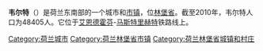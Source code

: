{{Unreferenced|time=2018-08-21T13:43:06+00:00}}
{{distinguish|Werlte}}
{{noteTA
|G1=荷兰地名
}}
{{Infobox settlement
| official_name           = 韦尔特
| image_skyline           = MartinuskerkWeertLimburgNederland.jpg
| native_name             = Wieërt
| image_shield            = Coat of arms of Weert.svg
| shield_size             = 120x100px
| image_flag              = Flag of Weert.svg
| flag_size               = 120x100px
| image_map               = LocatieWeert.png
| mapsize                 = 250px
| latd=51|latm=15|lats=|latNS=N
| longd=5|longm=42|longs=|longEW=E
| coordinates_display = inline,title
| coordinates_region  = NL
| subdivision_type    = 国家
| subdivision_name    = [[荷兰|荷兰]]
| subdivision_type1   = 省
| subdivision_name1   = [[林堡省_(荷兰)|林堡省]]
| area_footnotes      = 
| area_total_km2      = 105.44
| area_land_km2       = 104.66
| area_water_km2      = 0.79
| population_as_of    = 2010年1月1日
| population_note     = 来源: [[Statistics_Netherlands|CBS]], [http://statline.cbs.nl/ Statline].
| settlement_type     = [[市镇_(荷兰)|市镇]]
| population_total    = 48405
| population_density_km2 = 463
| timezone            = [[Central_European_Time|CET]]
| utc_offset          = +1
| timezone_DST        = [[Central_European_Summer_Time|CEST]]
| utc_offset_DST      = +2
}}
'''韦尔特'''（{{lang-nl|Weert}}）是荷兰东南部的一个城市和[[市镇_(荷兰)|市镇]]，位[[林堡省_(荷兰)|林堡省]]。截至2010年，韦尔特人口为48405人。它位于[[艾恩德霍芬|艾恩德霍芬]]-[[马斯特里赫特|马斯特里赫特]]铁路线上。
{{Limburg Province (Netherlands)}}
{{Authority control}}
[[Category:荷兰城市|Category:荷兰城市]]
[[Category:荷兰林堡省市镇|Category:荷兰林堡省市镇]]
[[Category:荷兰林堡省城镇和村庄|Category:荷兰林堡省城镇和村庄]]